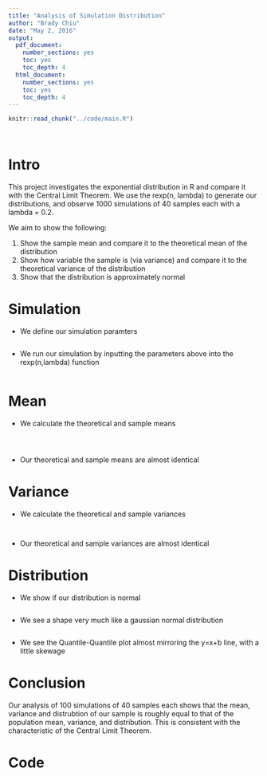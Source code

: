```yaml
---
title: "Analysis of Simulation Distribution"
author: "Brady Chiu"
date: "May 2, 2016"
output:
  pdf_document:
    number_sections: yes
    toc: yes
    toc_depth: 4
  html_document:
    number_sections: yes
    toc: yes
    toc_depth: 4
---
```


```r
knitr::read_chunk("../code/main.R")
```
```r
```
```r
```

# Intro

This project investigates the exponential distribution in R and compare it with the Central Limit Theorem. We use the rexp(n, lambda) to generate our distributions, and observe 1000 simulations of 40 samples each with a lambda = 0.2.

We aim to show the following:   

1.  Show the sample mean and compare it to the theoretical mean of the distribution  
2.  Show how variable the sample is (via variance) and compare it to the theoretical variance of the distribution  
3.  Show that the distribution is approximately normal  

# Simulation

* We define our simulation paramters  
```r
```

* We run our simulation by inputting the parameters above into the rexp(n,lambda) function  

```r
```

# Mean

* We calculate the theoretical and sample means

```r
```
```r
```
```r
```

* Our theoretical and sample means are almost identical  

# Variance

* We calculate the theoretical and sample variances

```r
```
```r
```

* Our theoretical and sample variances are almost identical  

# Distribution

* We show if our distribution is normal  

```r
```

* We see a shape very much like a gaussian normal distribution  

```r
```

* We see the Quantile-Quantile plot almost mirroring the y=x+b line, with a little skewage  

# Conclusion

Our analysis of 100 simulations of 40 samples each shows that the mean, variance and distrubtion of our sample is roughly equal to that of the population mean, variance, and distribution. This is consistent with the characteristic of the Central Limit Theorem.  

# Code
```r
```
```r
```
```r
```
```r
```
```r
```
```r
```
```r
```
```r
```
```r
```